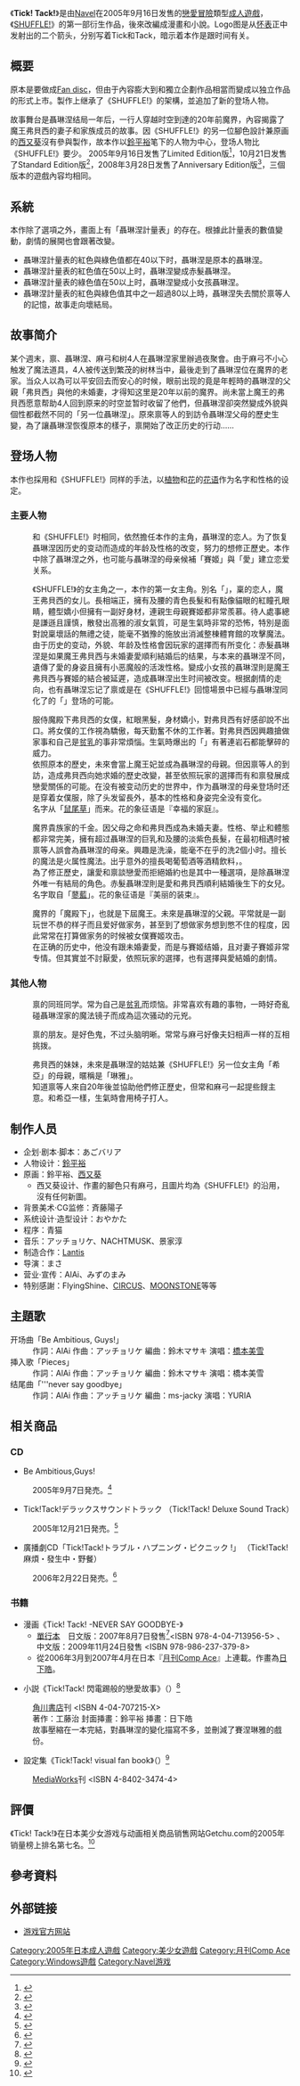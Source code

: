 {{Infobox animanga/Headerofja
|title= Tick! Tack!
|image= Tick! Tack! cover.jpg
|size= 280px
|caption= 《Tick! Tack!-Limited Edition-》遊戲封面 
|japanese= 
|english= 
|kana= チック! タック!
|romaji= 
|genre= 戀愛
}}
{{Infobox animanga/Game
|標題=
|類型=[[戀愛冒險|戀愛冒險]]
|使用平台={{flagicon|Japan}}Windows 98/Me/2000/XP<br/>{{flagicon|US}}Windows 2000/XP/Vista/7
|開發團隊={{flagicon|Japan}}[[Navel|Navel]]
|代理商={{flagicon|Japan}}[[Navel|Navel]]<br/>{{flagicon|US}}[[MangaGamer|MangaGamer]]
|製作人=
|監製=まさ
|腳本=あごバリア
|人物設定=[[鈴平ひろ|鈴平ひろ]]、[[西又葵|西又葵]]
|音樂=アッチョリケ、NACHTMUSK、景家淳
|發售日={{flagicon|Japan}}2005年9月16日<br/>{{flagicon|US}}2013年4月26日
|對象年齡=18禁
|結局數=5
}}
{{Infobox animanga/Manga
|標題=Tick! Tack! -NEVER SAY GOODBYE-
|作者=Navel
|作畫=[[日下皓|日下皓]]
|出版社= {{flagicon|Japan}} [[角川书店|角川书店]]<br />{{flagicon|Taiwan}} [[台灣角川|台灣角川]]
|發售日={{flagicon|Japan}} 2007年8月10日<br />{{flagicon|Taiwan}} 2009年11月24日
|連載雜誌={{flagicon|Japan}} [[月刊Comp_Ace|月刊Comp Ace]]
|開始=Vol.005
|結束=Vol.014
|開始日=2006年1月26日
|結束日=2007年4月26日
|冊數=1
|話數=10
|其他=
}}
{{Infobox animanga/Novel
|輕小說= 
|標題= Tick!Tack! サンダーキックな恋物語
|原作= Navel
|作者= 工藤治
|插圖= 日下皓
|出版社= 角川書店
|其他出版社= 
|連載雜誌= 
|label= 
|網路= 
|發售日= 2006年5月8日
|開始= 
|結束= 
|冊數= 1
|話數= 
|其他= 
}}
{{Infobox animanga/Footerofja}}
《'''Tick! Tack!'''》是由[[Navel|Navel]]在2005年9月16日发售的[[戀愛冒險|戀愛冒險]]類型[[日本成人遊戲|成人遊戲]]，《[[SHUFFLE!|SHUFFLE!]]》的第一部衍生作品，後來改編成漫畫和小說。Logo图是从[[怀表|怀表]]正中发射出的二个箭头，分别写着Tick和Tack，暗示着本作是跟时间有关。

== 概要 ==
原本是要做成[[Fan_disc|Fan disc]]，但由于內容膨大到和獨立企劃作品相當而變成以独立作品的形式上市。製作上继承了《SHUFFLE!》的架構，並追加了新的登场人物。

故事舞台是聶琳涅结局一年后，一行人穿越时空到達的20年前魔界，內容揭露了魔王弗貝西的妻子和家族成员的故事。因《SHUFFLE!》的另一位腳色設計兼原画的[[西又葵|西又葵]]沒有參與製作，故本作以[[鈴平裕|鈴平裕]]笔下的人物为中心，登场人物比《SHUFFLE!》要少。 2005年9月16日发售了Limited Edition版<ref name="Getchu">{{cite web|url=http://www.getchu.com/soft.phtml?id=161561|title=Tick！Tack！-Limited Edition|publisher=Getchu.com|accessdate=2020-10-18|language=ja|archive-date=2014-04-27|archive-url=https://web.archive.org/web/20140427052756/http://www.getchu.com/soft.phtml?id=161561|dead-url=no}}</ref>，10月21日发售了Standard Edition版<ref>{{cite web|url=http://www.getchu.com/soft.phtml?id=205441|title=Tick！Tack！-Standard Edition|publisher=Getchu.com|accessdate=2014年3月25日|language=ja|archive-date=2013年12月5日|archive-url=https://web.archive.org/web/20131205022051/http://www.getchu.com/soft.phtml?id=205441|dead-url=no}}</ref>，2008年3月28日发售了Anniversary Edition版<ref>{{cite web|url=http://www.getchu.com/soft.phtml?id=524705|title=Tick！Tack！-Anniversary Edition|publisher=Getchu.com|accessdate=2014年3月25日|language=ja|archive-date=2014年7月23日|archive-url=https://web.archive.org/web/20140723220737/http://www.getchu.com/soft.phtml?id=524705|dead-url=no}}</ref>，三個版本的遊戲內容均相同。

== 系統 ==
本作除了選項之外，畫面上有「聶琳涅計量表」的存在。根據此計量表的數值變動，劇情的展開也會跟著改變。
* 聶琳涅計量表的紅色與綠色值都在40以下时，聶琳涅是原本的聶琳涅。
* 聶琳涅計量表的紅色值在50以上时，聶琳涅變成赤髮聶琳涅。
* 聶琳涅計量表的綠色值在50以上时，聶琳涅變成小女孩聶琳涅。
* 聶琳涅計量表的紅色與綠色值其中之一超過80以上時，聶琳涅失去關於禀等人的記憶，故事走向壞結局。

== 故事简介 ==
某个週末，禀、聶琳涅、麻弓和树4人在聶琳涅家里辦過夜聚會。由于麻弓不小心触发了魔法道具，4人被传送到繁茂的树林当中，最後走到了聶琳涅位在魔界的老家。当众人以為可以平安回去而安心的时候，眼前出现的竟是年輕時的聶琳涅的父親「弗貝西」與他的未婚妻，才得知这里是20年以前的魔界。尚未當上魔王的弗貝西愿意帮助4人回到原来的时空並暂时收留了他們，但聶琳涅卻突然變成外貌與個性都截然不同的「另一位聶琳涅」。原來禀等人的到訪令聶琳涅父母的歷史生變，為了讓聶琳涅恢復原本的樣子，禀開始了改正历史的行动……

== 登场人物 ==
本作也採用和《SHUFFLE!》同样的手法，以[[植物|植物]]和[[花|花]]的[[花语|花语]]作为名字和性格的设定。

=== 主要人物 ===
;{{nihongo|土見稟|土見 稟（つちみ りん）||[[声優|声優]]：無（遊戲） / [[杉田智和|杉田智和]]（广播剧CD）}}
: 和《SHUFFLE!》时相同，依然擔任本作的主角，聶琳涅的恋人。为了恢复聶琳涅因历史的变动而造成的年龄及性格的改变，努力的想修正歷史。本作中除了聶琳涅之外，也可能与聶琳涅的母亲候補「賽姬」與「愛」建立恋爱关系。

; {{nihongo|聶琳涅|ネリネ||聲優：[[松永雪希|松永雪希]]<ref name="Getchu"/> / 永見はるか}}
: 《SHUFFLE!》的女主角之一，本作的第一女主角。別名「{{nihongo|琳|リン}}」，稟的恋人，魔王弗貝西的女儿。長相端正，擁有及腰的青色長髮和有點像貓眼的紅瞳孔眼睛，體型嬌小但擁有一副好身材，連親生母親賽姬都非常羨慕。待人處事總是謙遜且謹慎，散發出高雅的淑女氣質，可是生氣時非常的恐怖，特別是面對說稟壞話的無禮之徒，能毫不猶豫的施放出消滅整棟體育館的攻擊魔法。
: 由于历史的变动，外貌、年龄及性格會因玩家的選擇而有所变化：赤髮聶琳涅是如果魔王弗貝西与未婚妻愛順利結婚后的结果，与本来的聶琳涅不同，遺傳了愛的身姿且擁有小恶魔般的活泼性格。變成小女孩的聶琳涅則是魔王弗貝西与賽姬的結合被延遲，造成聶琳涅出生时间被改变。根据劇情的走向，也有聶琳涅忘记了禀或是在《SHUFFLE!》回憶場景中已經与聶琳涅同化了的「{{nihongo|莉可莉絲|リコリス}}」登场的可能。

; {{nihongo|賽姬|セージ||聲優：[[青山由香里|青山由香里]]<ref name="Getchu"/>/ [[友永朱音|友永朱音]]}}
:服侍魔殿下弗貝西的女僕，紅眼黑髮，身材嬌小，對弗貝西有好感卻說不出口。將女僕的工作視為驕傲，每天勤奮不休的工作著。對弗貝西因興趣搶做家事和自己是[[贫乳|贫乳]]的事非常煩惱。生氣時爆出的「{{nihongo|閃電踢|サンダーキック}}」有著連岩石都能擊碎的威力。
: 依照原本的歷史，未來會當上魔王妃並成為聶琳涅的母親。但因禀等人的到訪，造成弗貝西向她求婚的歷史改變，甚至依照玩家的選擇而有和禀發展成戀愛關係的可能。在没有被变动历史的世界中，作为聶琳涅的母亲登场时还是穿着女僕服，除了头发留長外，基本的性格和身姿完全没有变化。
: 名字从「[[鼠尾草|鼠尾草]]」而来。花的象征语是『幸福的家庭』。

;{{nihongo|愛|アイ||聲優：三村祥子<ref name="Getchu"/> / -}}
: 魔界貴族家的千金。因父母之命和弗貝西成為未婚夫妻。性格、举止和體態都非常完美，擁有超过聶琳涅的巨乳和及腰的淡紫色長髮，在最初相遇时被禀等人誤會為聶琳涅的母亲。興趣是洗澡，能毫不在乎的洗2個小时。擅长的魔法是火属性魔法。出乎意外的擅長喝葡萄酒等酒精飲料，。
:為了修正歷史，讓愛和禀談戀愛而拒絕婚約也是其中一種選項，是除聶琳涅外唯一有結局的角色。赤髮聶琳涅則是愛和弗貝西順利結婚後生下的女兒。
:名字取自「[[蓼藍|蓼藍]]」。花的象征语是『美丽的装束』。

;{{nihongo|弗貝西|フォーベシイ||聲優：司馬嵯峨之 / [[森川智之|森川智之]]}}
: 魔界的「魔殿下」，也就是下屆魔王。未來是聶琳涅的父親。平常就是一副玩世不恭的样子而且爱好做家务，甚至到了想做家务想到憋不住的程度，因此常常在打算做家务的时候被女僕賽姬攻击。
:在正确的历史中，他没有跟未婚妻愛，而是与賽姬结婚，且对妻子賽姬非常专情。但其實並不討厭愛，依照玩家的選擇，也有選擇與愛結婚的劇情。

=== 其他人物 ===
;{{nihongo|麻弓＝百-{里}-香|麻弓＝タイム（まゆみ たいむ）||聲優：香取那須巳<ref name="Getchu"/> / [[井上美紀|井上美紀]]}}
:禀的同班同学。常为自己是[[贫乳|贫乳]]而烦恼。非常喜欢有趣的事物，一時好奇亂碰聶琳涅家的魔法镜子而成為這次骚动的元兇。

;{{nihongo|綠葉樹|緑葉 樹（みどりば いつき）||聲優：小池竹蔵<ref name="Getchu"/> / 荻原秀樹}}
:禀的朋友。是好色鬼，不过头脑明晰。常常与麻弓好像夫妇相声一样的互相挑拨。

;{{nihongo|賽涅琳雅|サイネリア||聲優：赤白杏奈 / -}}
:弗貝西的妹妹，未來是聶琳涅的姑姑兼《SHUFFLE!》另一位女主角「希亞」的母親，暱稱是「琳雅」。
:知道禀等人來自20年後並協助他們修正歷史，但常和麻弓一起提些餿主意。和希亞一樣，生氣時會用椅子打人。

== 制作人员 ==
* 企划·剧本·脚本：あごバリア
* 人物设计：[[鈴平裕|鈴平裕]]
* 原画：鈴平裕、[[西又葵|西又葵]]
**西又葵设计、作畫的腳色只有麻弓，且圖片均為《SHUFFLE!》的沿用，沒有任何新圖。
* 背景美术·CG监修：斉藤陽子
* 系统设计·造型设计：おやかた
* 程序：青猫
* 音乐：アッチョリケ、NACHTMUSK、景家淳
* 制造合作：[[Lantis|Lantis]]
* 导演：まさ
* 营业·宣传：AlAi、みずのまみ
* 特别感謝：FlyingShine、[[CIRCUS_(公司)|CIRCUS]]、[[MOONSTONE|MOONSTONE]]等等

== 主題歌 ==
;开场曲「Be Ambitious, Guys!」
:作詞：AlAi 作曲：アッチョリケ 編曲：鈴木マサキ 演唱：[[橋本美雪|橋本美雪]]
;挿入歌「Pieces」
:作詞：AlAi 作曲：アッチョリケ 編曲：鈴木マサキ 演唱：橋本美雪
;结尾曲「'''never say goodbye」
:作詞：AlAi 作曲：アッチョリケ 編曲：ms-jacky 演唱：YURIA

== 相关商品 ==
=== CD ===
* Be Ambitious,Guys!
: 2005年9月7日発売。<ref>{{cite web|url=http://www.amazon.co.jp/dp/B000A1EE88/|script-title=ja:PCゲーム「Tick! Tack!」OP主題歌　Be Ambitious,Guys!（Soundtrack）|publisher=[[Amazon.com|Amazon.co.jp]]|accessdate=2013年8月11日|language=ja}}</ref><LACM-4215>
* Tick!Tack!デラックスサウンドトラック （Tick!Tack! Deluxe Sound Track）
: 2005年12月21日発売。<ref>{{cite web|url=http://www.amazon.co.jp/dp/B000BV7SCQ/|script-title=ja:PCゲーム「Tick!Tack!」デラックスサウンドトラック （Soundtrack）|publisher=[[Amazon.com|Amazon.co.jp]]|accessdate=2013年8月11日|language=ja}}</ref><LACA-5466>
* 廣播劇CD「Tick!Tack!トラブル・ハプニング・ピクニック !」 （Tick!Tack! 麻煩・發生中・野餐）
: 2006年2月22日発売。<ref>{{cite web|url=http://www.amazon.co.jp/dp/B000E0VRE4/|script-title=ja:PCゲーム「Tick!Tack!」ドラマCD （Soundtrack）|publisher=[[Amazon.com|Amazon.co.jp]]|accessdate=2013年8月11日|language=ja}}</ref><LACA-5478>

=== 书籍 ===
* 漫画《Tick! Tack! -NEVER SAY GOODBYE-》
**[[單行本|單行本]]　日文版：2007年8月7日發售<ref>{{cite web|url=http://www.neowing.co.jp/detailview.html?KEY=NEOBK-431092|script-title=ja:（本/雑誌）Tick!Tack! NEVER SAY GOODBYE / 角川コミックス・エース KCA118-7（コミックス）|publisher=Neowing|accessdate=2013年8月11日|language=ja}}</ref><ISBN 978-4-04-713956-5> 、 中文版：2009年11月24日發售 <ISBN 978-986-237-379-8>
** 從2006年3月到2007年4月在日本『[[月刊Comp_Ace|月刊Comp Ace]]』上連載。作畫為[[日下皓|日下皓]]。

* 小説《Tick!Tack! 閃電踢般的戀愛故事》（{{lang|ja|Tick!Tack! サンダーキックな恋物語（ラブストーリー）}}）<ref>{{cite web|url=http://www.amazon.co.jp/dp/404707215X/|script-title=ja:Tick!Tack!―サンダーキックな恋物語 （単行本）|publisher=[[Amazon.com|Amazon.co.jp]]|accessdate=2013年8月11日|language=ja}}</ref>
:[[角川書店|角川書店]]刊 <ISBN 4-04-707215-X>
:著作：工藤治 封面挿畫：鈴平裕 挿畫：日下皓
:故事壓縮在一本完結，對聶琳涅的變化描寫不多，並刪減了賽涅琳雅的戲份。

* 設定集《Tick!Tack! visual fan book》（{{lang|ja|Tick!Tack! ビジュアルファンブック}}）<ref>{{cite web|url=http://www.amazon.co.jp/dp/4840234744/|script-title=ja:Tick!Tack!Visual Fan Book （大型本）|publisher=[[Amazon.com|Amazon.co.jp]]|accessdate=2013年8月11日|language=ja}}</ref>
:[[MediaWorks|MediaWorks]]刊 <ISBN 4-8402-3474-4>

==評價==
《Tick! Tack!》在日本美少女游戏与动画相关商品销售网站Getchu.com的2005年销量榜上排名第七名。<ref>{{cite web|url=http://www.getchu.com/pc/salesranking2005.html|script-title=ja:2005年ゲーム・セールスランキング|publisher=Getchu.com|accessdate=2013年8月9日|language=ja|archive-date=2018年10月3日|archive-url=https://web.archive.org/web/20181003101635/http://www.getchu.com/pc/salesranking2005.html|dead-url=no}}</ref>

==參考資料==
{{reflist|30em}}

== 外部链接 ==
* [https://project-navel.com/ticktack/ 游戏官方网站]{{ja icon}}

{{Navel}}

[[Category:2005年日本成人遊戲|Category:2005年日本成人遊戲]]
[[Category:美少女遊戲|Category:美少女遊戲]]
[[Category:月刊Comp_Ace|Category:月刊Comp Ace]]
[[Category:Windows遊戲|Category:Windows遊戲]]
[[Category:Navel游戏|Category:Navel游戏]]
